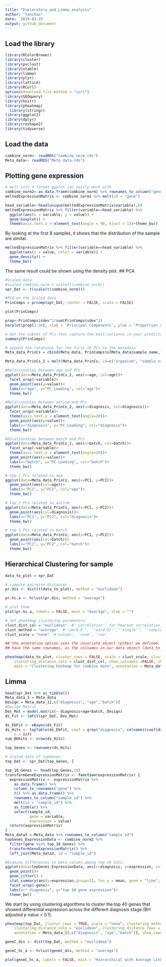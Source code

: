 ```yaml
---
title: "Exploratory_and_Limma_analysis"
author: "Yanchao"
date: '2019-03-25'
output: github_document
---
```

## Load the library
```r
library(RColorBrewer)
library(cluster)
library(pvclust)
library(xtable)
library(limma)
library(plyr)
library(lattice)
library(RCurl)
options(download.file.method = "curl")
library(GEOquery)
library(knitr)
library(pheatmap)
  library(stringr)
library(ggplot2)
library(dplyr)
library(reshape2)
library(tidyverse)
```

## Load the data 
```r
combine_norm<- readRDS("combine_norm.rds")
Meta_data<- readRDS("Meta_data.rds")
```


## Plotting gene expression

```r
# melt into a format ggplot can easily work with
combine_norm2<-as.data.frame(combine_norm) %>% rownames_to_column("gene")
meltedExpressionMatrix <- combine_norm2 %>% melt(id = "gene") 

head_variable<-head(unique(meltedExpressionMatrix$variable),8)
meltedExpressionMatrix %>% filter(variable==head_variable) %>% 
  ggplot(aes(x = variable, y = value)) +
  geom_boxplot() +
  theme(axis.text.x = element_text(angle = 90, hjust = 1))+theme_bw()
```

By looking at the first 8 samples, it shows that the distribution of the sample are similar. 
```r
meltedExpressionMatrix %>% filter(variable==head_variable) %>% 
  ggplot(aes(x = value, color = variable)) +
  geom_density() +
  theme_bw()
```

The same result could be shown using the density plot.
## PCA
```r
#Scaled data
#scaled_combine_norm = scale(t(combine_norm))
spr_Dat <- t(scale(t(combine_norm)))
```

```r
#PCA on the Scaled data
PrinComps = prcomp(spr_Dat, center = FALSE, scale = FALSE)

plot(PrinComps)
```
```r
prop<-PrinComps$sdev^2/sum(PrinComps$sdev^2)
barplot(prop[1:10], xlab = 'Principal Components', ylab = 'Proportion of Variance Explained', main = 'Principal Component Analysis')
```

```r
# Get the subset of PCs that capture the most variance in your predictors
summary(PrinComps)
```

```r
# append the rotations for the first 10 PCs to the metadata
Meta_data_PrinCs = cbind(Meta_data, PrinComps$x[Meta_data$sample_name,1:10])

Meta_data_PrinCs_2 = melt(Meta_data_PrinCs, id=c("organism", "sample_name", "diagnosis", "age","batch"))

```

```r
#Relationships between age and PCs
ggplot(data=Meta_data_PrinCs_2, aes(x=age, col=age))+
  facet_wrap(~variable)+
  geom_point(aes(y=value))+
  labs(x="age", y="PC Loading", col="age")+
  theme_bw()
```
```r
#Relationships between autism and PCs
ggplot(data=Meta_data_PrinCs_2, aes(x=diagnosis, col=diagnosis))+
  facet_wrap(~variable)+
  theme(axis.text.x = element_text(angle=20))+
  geom_point(aes(y=value))+
  labs(x="diagnosis", y="PC Loading", col="diagnosis")+
  theme_bw()
```

```r
#Relationships between batch and PCs
ggplot(data=Meta_data_PrinCs_2, aes(x=batch, col=batch))+
  facet_wrap(~variable)+
  theme(axis.text.x = element_text(angle=20))+
  geom_point(aes(y=value))+
  labs(x="batch", y="PC Loading", col="batch")+
  theme_bw()
```

```r
# top 2 PCs related to age
ggplot(data=Meta_data_PrinCs, aes(x=PC1, y=PC2))+
  geom_point(aes(col=age))+
  labs(x="PC1", y="PC2", col="age")+
  theme_bw()
```
```r
# top 2 PCs related to autism
ggplot(data=Meta_data_PrinCs, aes(x=PC1, y=PC2))+
  geom_point(aes(col=diagnosis))+
  labs(x="PC1", y="PC2", col="diagnosis")+
  theme_bw()
```
```r
# top 2 PCs related to batch
ggplot(data=Meta_data_PrinCs, aes(x=PC1, y=PC2))+
  geom_point(aes(col=batch))+
  labs(x="PC1", y="PC2", col="batch")+
  theme_bw()
```

## Hierarchical Clustering for sample
```r
data_to_plot = spr_Dat

# compute pairwise distances
pr.dis <- dist(t(data_to_plot), method = "euclidean")

```

```r
pr.hc.a <- hclust(pr.dis, method = "average")

# plot them
plot(pr.hc.a, labels = FALSE, main = "Average", xlab = "")
```
```r
# set pheatmap clustering parameters
clust_dist_col = "euclidean"  #‘'correlation'’ for Pearson correlation, ‘'euclidean'’, ‘'maximum'’, ‘'manhattan'’, ‘'canberra'’, ‘'binary'’ or ‘'minkowski'’
clust_method = "average"  #‘'ward.D'’, ‘'ward.D2'’,‘'single'’, ‘'complete'’, ‘'average'’ (= UPGMA), ‘'mcquitty'’ (= WPGMA), ‘'median'’ (= WPGMC) or ‘'centroid'’ (= UPGMC)
clust_scale = "none"  #'column', 'none', 'row'

## the annotation option uses the covariate object (prDes) we defined. It should
## have the same rownames, as the colnames in our data object (data_to_plot).

pheatmap(data_to_plot, cluster_rows = FALSE, scale = clust_scale, clustering_method = clust_method, 
    clustering_distance_cols = clust_dist_col, show_colnames =FALSE, show_rownames = FALSE, 
    main = "Clustering heatmap for combine data", annotation = Meta_data[,c("diagnosis", "age","batch")])
```

## Limma
```r
head(spr_Dat %>% as_tibble())
Meta_data_1 = Meta_data
Design = Meta_data_1[,c("diagnosis", "age","batch")]
#Design Matrix
Des_Mat = model.matrix(~ diagnosis+age+batch, Design)
ds_Fit <- lmFit(spr_Dat, Des_Mat)
```

```r
ds_EbFit <- eBayes(ds_Fit)
ds_Hits <- topTable(ds_EbFit, coef = grep("diagnosis", colnames(coef(ds_EbFit))), p.value = 0.1, 
    n = Inf)
num_BHhits <- nrow(ds_Hits)

top_Genes <- rownames(ds_Hits)

# Scaled data of topGenes
top_Dat <- spr_Dat[top_Genes, ]

```


```r

top_10_Genes <- head(top_Genes,10)
transformGeneExpressionMatrix <- function(expressionMatrix) {
  expressionMatrix <- expressionMatrix %>%
    as.data.frame() %>% 
    column_to_rownames("gene") %>%
    t() %>% as.data.frame() %>% 
    rownames_to_column("sample_id") %>% 
    melt(id = "sample_id") %>% 
    as_tibble() %>% 
    select(sample_id,
           gene = variable, 
           expression = value)
  return(expressionMatrix)
}
Meta_data3 <-Meta_data %>% rownames_to_column("sample_id")
topGenes_ExpressionData <- combine_norm2 %>% 
  filter(gene %in% top_10_Genes) %>%
  transformGeneExpressionMatrix() %>% 
  left_join(Meta_data3, id = "sample_id")

#Examine differences in beta values among top 10 CGIs
ggplot(data=topGenes_ExpressionData, aes(x=diagnosis, y=expression, col=age))+
  geom_point()+
  geom_jitter() +
  stat_summary(aes(y=expression,group=1), fun.y = mean, geom = "line", color = "black")+
  facet_wrap(~gene)+
  labs(x=" diagnosis", y="top 10 gene expression")+
  theme_bw()
```


We start by using clustering algorithms to cluster the top 40 genes that showed differential expression across the different diagnosis stage (BH adjusted p value < 0.1).
```r
pheatmap(top_Dat, cluster_rows = TRUE, scale = "none", clustering_method = "average", 
    clustering_distance_cols = "euclidean", clustering_distance_rows = "euclidean", 
    annotation = Meta_data_1[,c("diagnosis", "age","batch")], show_rownames = FALSE,show_colnames  = FALSE)
```

```r
geneC_dis <- dist(top_Dat, method = "euclidean")

geneC_hc_a <- hclust(geneC_dis, method = "average")

plot(geneC_hc_a, labels = FALSE, main = "Hierarchical with Average Linkage", xlab = "")
```

